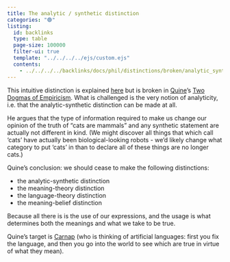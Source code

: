 ```yaml
---
title: The analytic / synthetic distinction
categories: "🟢"
listing:
  id: backlinks
  type: table
  page-size: 100000
  filter-ui: true
  template: "../../../../ejs/custom.ejs"
  contents:
    - ../../../../backlinks/docs/phil/distinctions/broken/analytic_synthetic.yml
---
```


This intuitive distinction is explained 
[here](/docs/phil/distinctions/made/analytic_synthetic.qmd) 
but is broken in [Quine](/docs/phil/people/quine)'s 
[Two Dogmas of Empiricism](/docs/phil/people/quine/works/two_dogmas).
What is challenged is the very notion of analyticity, 
i.e. that the analytic-synthetic distinction can be made at all.

He argues that the type of information required to make us change our opinion of 
the truth of "cats are mammals" and any synthetic statement are actually not 
different in kind. (We might discover all things that which call 'cats' have 
actually been biological-looking robots - we'd likely change what category to 
put 'cats' in than to declare all of these things are no longer cats.)

Quine's conclusion: we should cease to make the following distinctions:

- the analytic-synthetic distinction
- the meaning-theory distinction 
- the language-theory distinction 
- the meaning-belief distinction
  
Because all there is is the use of our expressions, and the usage is what 
determines both the meanings and what we take to be true.

Quine's target is [Carnap](/docs/phil/people/carnap) (who is thinking 
of artificial languages: first you fix 
the language, and then you go into the world to see which are true in virtue of 
what they mean).